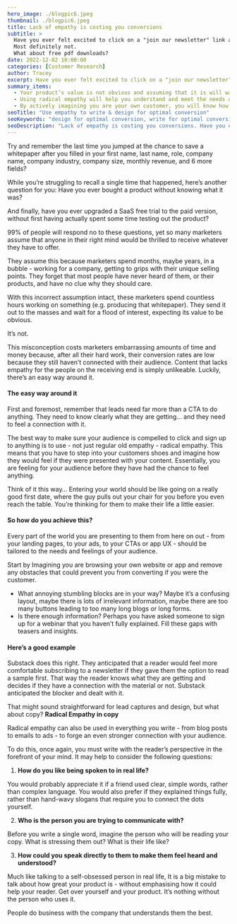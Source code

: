 ```yaml
---
hero_image: ./blogpic6.jpeg
thumbnail: ./blogpic6.jpeg
title: Lack of empathy is costing you conversions
subtitle: >
  Have you ever felt excited to click on a "join our newsletter" link and enter your details?
  Most definitely not.
  What about free pdf downloads?
date: 2022-12-02 10:00:00
categories: [Customer Research]
author: Tracey
excerpt: Have you ever felt excited to click on a "join our newsletter" link and enter your details?
summary_items:
  - Your product’s value is not obvious and assuming that it is will waste a lot of time and money.
  - Using radical empathy will help you understand and meet the needs of your customers.
  - By actively imagining you are your own customer, you will know how to write and design your platforms for optimal conversion.
seoTitle: "Use empathy to write & design for optimal conversion"
seoKeywords: "design for optimal conversion, write for optimal conversion, use empathy to write, use empathy to design"
seoDescription: "Lack of empathy is costing you conversions. Have you ever felt excited to click on a "join our newsletter" link and enter your details? Most definitely not. "
---
```


Try and remember the last time you jumped at the chance to save a whitepaper after you filled in your first name, last name, role, company name, company industry, company size, monthly revenue, and 6 more fields?

While you’re struggling to recall a single time that happened, here’s another question for you: Have you ever bought a product without knowing what it was?

And finally, have you ever upgraded a SaaS free trial to the paid version, without first having actually spent some time testing out the product?

99% of people will respond no to these questions, yet so many marketers assume that anyone in their right mind would be thrilled to receive whatever they have to offer.

They assume this because marketers spend months, maybe years, in a bubble - working for a company, getting to grips with their unique selling points. They forget that most people have never heard of them, or their products, and have no clue why they should care.

With this incorrect assumption intact, these marketers spend countless hours working on something (e.g. producing that whitepaper). They send it out to the masses and wait for a flood of interest, expecting its value to be obvious.

It’s not.

This misconception costs marketers embarrassing amounts of time and money because, after all their hard work, their conversion rates are low because they still haven’t connected with their audience. Content that lacks empathy for the people on the receiving end is simply unlikeable. Luckily, there’s an easy way around it.

#### The easy way around it

First and foremost, remember that leads need far more than a CTA to do anything. They need to know clearly what they are getting... and they need to feel a connection with it.

The best way to make sure your audience is compelled to click and sign up to anything is to use - not just regular old empathy - radical empathy. This means that you have to step into your customers shoes and imagine how they would feel if they were presented with your content. Essentially, you are feeling for your audience before they have had the chance to feel anything.

Think of it this way… Entering your world should be like going on a really good first date, where the guy pulls out your chair for you before you even reach the table. You’re thinking for them to make their life a little easier.

#### So how do you achieve this?

Every part of the world you are presenting to them from here on out - from your landing pages, to your ads, to your CTAs or app UX - should be tailored to the needs and feelings of your audience.

Start by Imagining you are browsing your own website or app and remove any obstacles that could prevent you from converting if you were the customer.

- What annoying stumbling blocks are in your way? Maybe it’s a confusing layout, maybe there is lots of irrelevant information, maybe there are too many buttons leading to too many long blogs or long forms.
- Is there enough information? Perhaps you have asked someone to sign up for a webinar that you haven’t fully explained. Fill these gaps with teasers and insights.

#### Here’s a good example

Substack does this right. They anticipated that a reader would feel more comfortable subscribing to a newsletter if they gave them the option to read a sample first. That way the reader knows what they are getting and decides if they have a connection with the material or not. Substack anticipated the blocker and dealt with it.

That might sound straightforward for lead captures and design, but what about copy?
**Radical Empathy in copy**

Radical empathy can also be used in everything you write - from blog posts to emails to ads - to forge an even stronger connection with your audience.

To do this, once again, you must write with the reader’s perspective in the forefront of your mind. It may help to consider the following questions:

1. **How do you like being spoken to in real life?**

You would probably appreciate it if a friend used clear, simple words, rather than complex language. You would also prefer if they explained things fully, rather than hand-wavy slogans that require you to connect the dots yourself.

2. **Who is the person you are trying to communicate with?**

Before you write a single word, imagine the person who will be reading your copy. What is stressing them out? What is their life like?

3. **How could you speak directly to them to make them feel heard and understood?**

Much like talking to a self-obsessed person in real life, It is a big mistake to talk about how great your product is - without emphasising how it could help your reader. Get over yourself and your product. It’s nothing without the person who uses it.

People do business with the company that understands them the best.
